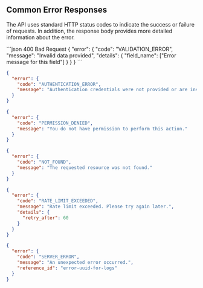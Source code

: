 ## Common Error Responses

The API uses standard HTTP status codes to indicate the success or failure of requests. In addition, the response body provides more detailed information about the error.

<CodeGroup>
```json 400 Bad Request
{
  "error": {
    "code": "VALIDATION_ERROR",
    "message": "Invalid data provided",
    "details": {
      "field_name": ["Error message for this field"]
    }
  }
}
```

```json 401 Unauthorized
{
  "error": {
    "code": "AUTHENTICATION_ERROR",
    "message": "Authentication credentials were not provided or are invalid."
  }
}
```

```json 403 Forbidden
{
  "error": {
    "code": "PERMISSION_DENIED",
    "message": "You do not have permission to perform this action."
  }
}
```

```json 404 Not Found
{
  "error": {
    "code": "NOT_FOUND",
    "message": "The requested resource was not found."
  }
}
```

```json 429 Too Many Requests
{
  "error": {
    "code": "RATE_LIMIT_EXCEEDED",
    "message": "Rate limit exceeded. Please try again later.",
    "details": {
      "retry_after": 60
    }
  }
}
```

```json 500 Server Error
{
  "error": {
    "code": "SERVER_ERROR",
    "message": "An unexpected error occurred.",
    "reference_id": "error-uuid-for-logs"
  }
}
```
</CodeGroup> 